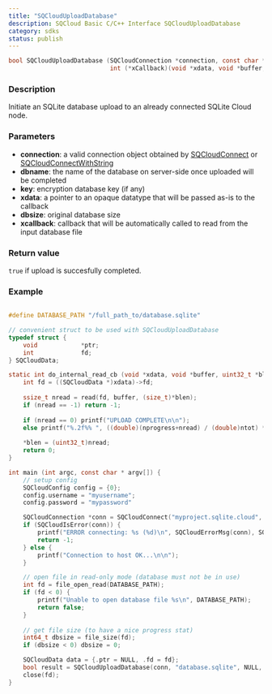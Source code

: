 ```yaml
---
title: "SQCloudUploadDatabase"
description: SQCloud Basic C/C++ Interface SQCloudUploadDatabase
category: sdks
status: publish
---
```


```c
bool SQCloudUploadDatabase (SQCloudConnection *connection, const char *dbname, const char *key, void *xdata, int64_t dbsize,
                            int (*xCallback)(void *xdata, void *buffer, uint32_t *blen, int64_t ntot, int64_t nprogress));
```

### Description
Initiate an SQLite database upload to an already connected SQLite Cloud node. 

### Parameters
* **connection**: a valid connection object obtained by [SQCloudConnect](/docs/sdk/c/sqcloudconnect) or [SQCloudConnectWithString](/docs/sdk/c/sqcloudconnectwithstring)
* **dbname**: the name of the database on server-side once uploaded will be completed
* **key**: encryption database key (if any)
* **xdata**: a pointer to an opaque datatype that will be passed as-is to the callback
* **dbsize**: original database size
* **xcallback**: callback that will be automatically called to read from the input database file

### Return value
`true` if upload is succesfully completed.

### Example
```c

#define DATABASE_PATH "/full_path_to/database.sqlite"

// convenient struct to be used with SQCloudUploadDatabase
typedef struct {
    void            *ptr;
    int             fd;
} SQCloudData;

static int do_internal_read_cb (void *xdata, void *buffer, uint32_t *blen, int64_t ntot, int64_t nprogress) {
    int fd = ((SQCloudData *)xdata)->fd;
    
    ssize_t nread = read(fd, buffer, (size_t)*blen);
    if (nread == -1) return -1;
    
    if (nread == 0) printf("UPLOAD COMPLETE\n\n");
    else printf("%.2f%% ", ((double)(nprogress+nread) / (double)ntot) * 100.0);
    
    *blen = (uint32_t)nread;
    return 0;
}

int main (int argc, const char * argv[]) {
    // setup config
    SQCloudConfig config = {0};
    config.username = "myusername";
    config.password = "mypassword"

    SQCloudConnection *conn = SQCloudConnect("myproject.sqlite.cloud", SQCLOUD_DEFAULT_PORT, &config);
    if (SQCloudIsError(conn)) {
        printf("ERROR connecting: %s (%d)\n", SQCloudErrorMsg(conn), SQCloudErrorCode(conn));
        return -1;
    } else {
        printf("Connection to host OK...\n\n");
    }

    // open file in read-only mode (database must not be in use)
    int fd = file_open_read(DATABASE_PATH);
    if (fd < 0) {
        printf("Unable to open database file %s\n", DATABASE_PATH);
        return false;
    }
    
    // get file size (to have a nice progress stat)
    int64_t dbsize = file_size(fd);
    if (dbsize < 0) dbsize = 0;

    SQCloudData data = {.ptr = NULL, .fd = fd};
    bool result = SQCloudUploadDatabase(conn, "database.sqlite", NULL, (void *)&data, dbsize, do_internal_read_cb);
    close(fd);
}
```